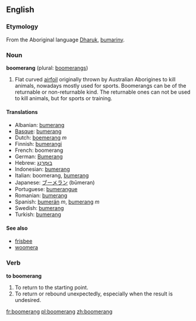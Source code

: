 ==English==
===Etymology===
From the Aboriginal language [[Dharuk]], [[bumariny]].

===Noun===
'''boomerang''' (plural: [[boomerangs]])

#Flat curved [[airfoil]] originally thrown by Australian Aborigines to kill animals, nowadays mostly used for sports. Boomerangs can be of the returnable or non-returnable kind. The returnable ones can not be used to kill animals, but for sports or training.

====Translations====
*Albanian: [[bumerang]]
*[[Basque]]: [[bumerang]]
*Dutch: [[boemerang]] ''m''
*Finnish: [[bumerangi]]
*French: boomerang
*German: [[Bumerang]]
*Hebrew: [[בומרנג|בּוּמֶרַנְג]]
*Indonesian: [[bumerang]]
*Italian: boomerang, [[bumerang]]
*Japanese: [[ブーメラン]] (būmeran)
*Portuguese: [[bumerangue]]
*Romanian: [[bumerang]]
*Spanish: [[bumerán]] ''m'', [[bumerang]] ''m''
*Swedish: [[bumerang]]
*Turkish: [[bumerang]]

====See also====
*[[frisbee]]<!-- both can refer to spinning flying toys -->
*[[woomera]]<!-- both are specifically Australian aboriginal weapons; <--boomerangs are not really specifically Australian, the oldest one was found in Poland -->

===Verb===
'''to boomerang'''

#To return to the starting point.
#To return or rebound unexpectedly, especially when the result is undesired.

[[fr:boomerang]]
[[pl:boomerang]]
[[zh:boomerang]]